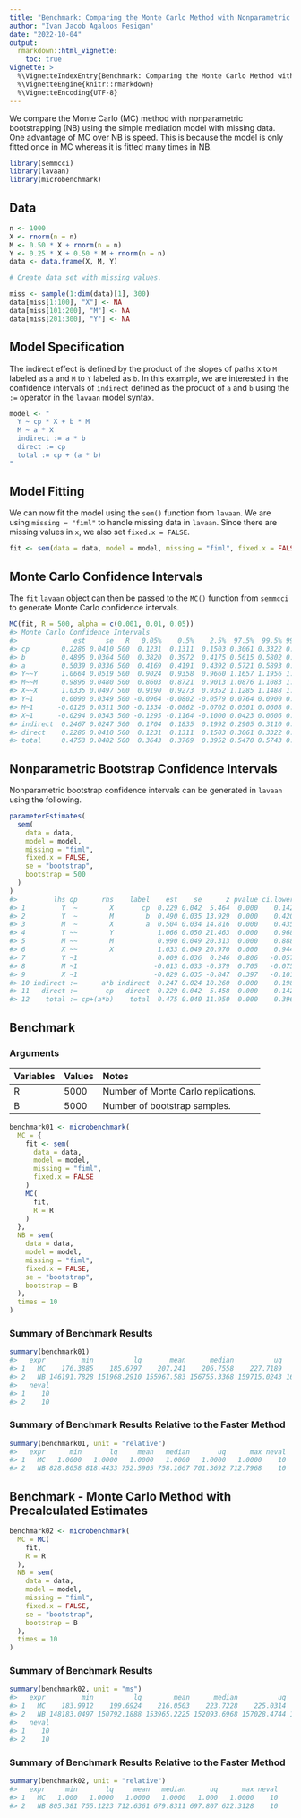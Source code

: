```yaml
---
title: "Benchmark: Comparing the Monte Carlo Method with Nonparametric Bootstrapping"
author: "Ivan Jacob Agaloos Pesigan"
date: "2022-10-04"
output:
  rmarkdown::html_vignette:
    toc: true
vignette: >
  %\VignetteIndexEntry{Benchmark: Comparing the Monte Carlo Method with Nonparametric Bootstrapping}
  %\VignetteEngine{knitr::rmarkdown}
  %\VignetteEncoding{UTF-8}
---
```










We compare the Monte Carlo (MC) method with nonparametric bootstrapping (NB) using the simple mediation model with missing data.
One advantage of MC over NB is speed.
This is because the model is only fitted once in MC whereas it is fitted many times in NB.


```r
library(semmcci)
library(lavaan)
library(microbenchmark)
```

## Data


```r
n <- 1000
X <- rnorm(n = n)
M <- 0.50 * X + rnorm(n = n)
Y <- 0.25 * X + 0.50 * M + rnorm(n = n)
data <- data.frame(X, M, Y)

# Create data set with missing values.

miss <- sample(1:dim(data)[1], 300)
data[miss[1:100], "X"] <- NA
data[miss[101:200], "M"] <- NA
data[miss[201:300], "Y"] <- NA
```

## Model Specification

The indirect effect is defined by the product of the slopes
of paths `X` to `M` labeled as `a` and `M` to `Y` labeled as `b`.
In this example, we are interested in the confidence intervals of `indirect`
defined as the product of `a` and `b` using the `:=` operator
in the `lavaan` model syntax.


```r
model <- "
  Y ~ cp * X + b * M
  M ~ a * X
  indirect := a * b
  direct := cp
  total := cp + (a * b)
"
```

## Model Fitting

We can now fit the model using the `sem()` function from `lavaan`.
We are using `missing = "fiml"` to handle missing data in `lavaan`.
Since there are missing values in `x`, we also set `fixed.x = FALSE`.


```r
fit <- sem(data = data, model = model, missing = "fiml", fixed.x = FALSE)
```

## Monte Carlo Confidence Intervals

The `fit` `lavaan` object can then be passed to the `MC()` function from `semmcci`
to generate Monte Carlo confidence intervals.


```r
MC(fit, R = 500, alpha = c(0.001, 0.01, 0.05))
#> Monte Carlo Confidence Intervals
#>              est     se   R   0.05%    0.5%    2.5%  97.5%  99.5% 99.95%
#> cp        0.2286 0.0410 500  0.1231  0.1311  0.1503 0.3061 0.3322 0.3505
#> b         0.4895 0.0364 500  0.3820  0.3972  0.4175 0.5615 0.5802 0.5833
#> a         0.5039 0.0336 500  0.4169  0.4191  0.4392 0.5721 0.5893 0.6028
#> Y~~Y      1.0664 0.0519 500  0.9024  0.9358  0.9660 1.1657 1.1956 1.2016
#> M~~M      0.9896 0.0480 500  0.8603  0.8721  0.9013 1.0876 1.1083 1.1399
#> X~~X      1.0335 0.0497 500  0.9190  0.9273  0.9352 1.1285 1.1488 1.1802
#> Y~1       0.0090 0.0349 500 -0.0964 -0.0802 -0.0579 0.0764 0.0900 0.1142
#> M~1      -0.0126 0.0311 500 -0.1334 -0.0862 -0.0702 0.0501 0.0608 0.0920
#> X~1      -0.0294 0.0343 500 -0.1295 -0.1164 -0.1000 0.0423 0.0606 0.0732
#> indirect  0.2467 0.0247 500  0.1704  0.1835  0.1992 0.2905 0.3110 0.3175
#> direct    0.2286 0.0410 500  0.1231  0.1311  0.1503 0.3061 0.3322 0.3505
#> total     0.4753 0.0402 500  0.3643  0.3769  0.3952 0.5470 0.5743 0.6196
```

## Nonparametric Bootstrap Confidence Intervals

Nonparametric bootstrap confidence intervals can be generated in `lavaan` using the following.


```r
parameterEstimates(
  sem(
    data = data,
    model = model,
    missing = "fiml",
    fixed.x = FALSE,
    se = "bootstrap",
    bootstrap = 500
  )
)
#>         lhs op      rhs    label    est    se      z pvalue ci.lower ci.upper
#> 1         Y  ~        X       cp  0.229 0.042  5.464  0.000    0.142    0.311
#> 2         Y  ~        M        b  0.490 0.035 13.929  0.000    0.420    0.556
#> 3         M  ~        X        a  0.504 0.034 14.816  0.000    0.435    0.566
#> 4         Y ~~        Y           1.066 0.050 21.463  0.000    0.968    1.158
#> 5         M ~~        M           0.990 0.049 20.313  0.000    0.888    1.086
#> 6         X ~~        X           1.033 0.049 20.970  0.000    0.944    1.140
#> 7         Y ~1                    0.009 0.036  0.246  0.806   -0.057    0.081
#> 8         M ~1                   -0.013 0.033 -0.379  0.705   -0.075    0.052
#> 9         X ~1                   -0.029 0.035 -0.847  0.397   -0.101    0.034
#> 10 indirect :=      a*b indirect  0.247 0.024 10.260  0.000    0.198    0.294
#> 11   direct :=       cp   direct  0.229 0.042  5.458  0.000    0.142    0.311
#> 12    total := cp+(a*b)    total  0.475 0.040 11.950  0.000    0.396    0.552
```

## Benchmark

### Arguments




|Variables |Values |Notes                               |
|:---------|:------|:-----------------------------------|
|R         |5000   |Number of Monte Carlo replications. |
|B         |5000   |Number of bootstrap samples.        |




```r
benchmark01 <- microbenchmark(
  MC = {
    fit <- sem(
      data = data,
      model = model,
      missing = "fiml",
      fixed.x = FALSE
    )
    MC(
      fit,
      R = R
    )
  },
  NB = sem(
    data = data,
    model = model,
    missing = "fiml",
    fixed.x = FALSE,
    se = "bootstrap",
    bootstrap = B
  ),
  times = 10
)
```

### Summary of Benchmark Results


```r
summary(benchmark01)
#>   expr         min          lq       mean      median          uq         max
#> 1   MC    176.3885    185.6797    207.241    206.7558    227.7189    232.4513
#> 2   NB 146191.7828 151968.2910 155967.583 156755.3368 159715.0243 165690.5521
#>   neval
#> 1    10
#> 2    10
```

### Summary of Benchmark Results Relative to the Faster Method


```r
summary(benchmark01, unit = "relative")
#>   expr      min       lq     mean   median       uq      max neval
#> 1   MC   1.0000   1.0000   1.0000   1.0000   1.0000   1.0000    10
#> 2   NB 828.8058 818.4433 752.5905 758.1667 701.3692 712.7968    10
```

## Benchmark - Monte Carlo Method with Precalculated Estimates




```r
benchmark02 <- microbenchmark(
  MC = MC(
    fit,
    R = R
  ),
  NB = sem(
    data = data,
    model = model,
    missing = "fiml",
    fixed.x = FALSE,
    se = "bootstrap",
    bootstrap = B
  ),
  times = 10
)
```

### Summary of Benchmark Results


```r
summary(benchmark02, unit = "ms")
#>   expr         min          lq        mean      median          uq         max
#> 1   MC    183.9912    199.6924    216.0503    223.7228    225.0314    261.4742
#> 2   NB 148183.0497 150792.1888 153965.2225 152093.6968 157028.4744 162718.7650
#>   neval
#> 1    10
#> 2    10
```

### Summary of Benchmark Results Relative to the Faster Method


```r
summary(benchmark02, unit = "relative")
#>   expr     min       lq     mean   median      uq      max neval
#> 1   MC   1.000   1.0000   1.0000   1.0000   1.000   1.0000    10
#> 2   NB 805.381 755.1223 712.6361 679.8311 697.807 622.3128    10
```
